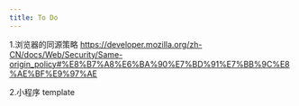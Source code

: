 ```yaml
---
title: To Do
---
```


1.浏览器的同源策略 https://developer.mozilla.org/zh-CN/docs/Web/Security/Same-origin_policy#%E8%B7%A8%E6%BA%90%E7%BD%91%E7%BB%9C%E8%AE%BF%E9%97%AE

2.小程序 template

